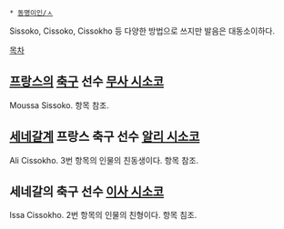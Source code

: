  * [[동명이인/ㅅ]]

Sissoko, Cissoko, Cissokho 등 다양한 방법으로 쓰지만 발음은 대동소이하다.

[[목차]]
== [[프랑스]]의 [[축구]] 선수 [[무사 시소코]] ==
Moussa Sissoko. 항목 참조.

== [[세네갈]]계 프랑스 축구 선수 [[알리 시소코]] ==
Ali Cissokho. 3번 항목의 인물의 친동생이다. 항목 참조.

== 세네갈의 축구 선수 [[이사 시소코]] ==
Issa Cissokho. 2번 항목의 인물의 친형이다. 항목 침조.
